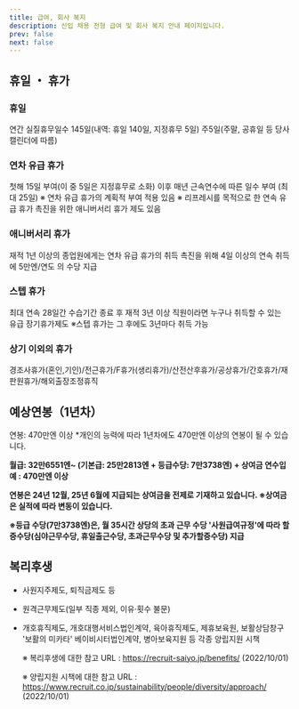 ```yaml
---
title: 급여, 회사 복지
description: 신입 채용 전형 급여 및 회사 복지 안내 페이지입니다.
prev: false
next: false
---
```



<YouTube
  id="_jALOWIfYpI"
  title="[리크루트 신졸채용] 컨셉 무비 『PLAY RECRUIT, PLAY OPPORTUNITIES.』"
  posterQuality="max"
/>

## 휴일 ・ 휴가

### 휴일

연간 실질휴무일수 145일(내역: 휴일 140일, 지정휴무 5일)
주5일(주말, 공휴일 등 당사 캘린더에 따름)

### 연차 유급 휴가

첫해 15일 부여(이 중 5일은 지정휴무로 소화)
이후 매년 근속연수에 따른 일수 부여 (최대 25일)
※ 연차 유급 휴가의 계획적 부여 적용 있음
※ 리프레시를 목적으로 한 연속 유급 휴가 촉진을 위한 애니버서리 휴가 제도 있음

### 애니버서리 휴가

재적 1년 이상의 종업원에게는 연차 유급 휴가의 취득 촉진을 위해 4일 이상의 연속 취득에 5만엔/연도 의 수당 지급

### 스텝 휴가

최대 연속 28일간 수습기간 종료 후 재적 3년 이상 직원이라면 누구나 취득할 수 있는 유급 장기휴가제도
※스텝 휴가는 그 후에도 3년마다 취득 가능

### 상기 이외의 휴가

경조사휴가(혼인,기인)/전근휴가/F휴가(생리휴가)/산전산후휴가/공상휴가/간호휴가/재판원휴가/해외출장조정휴직

## 예상연봉（1년차）

연봉: 470만엔 이상 \*개인의 능력에 따라 1년차에도 470만엔 이상의 연봉이 될 수 있습니다.

**월급: 32만6551엔~ (기본급: 25만2813엔 + 등급수당: 7만3738엔) + 상여금
연수입 예 : 470만엔 이상**

**연봉은 24년 12월, 25년 6월에 지급되는 상여금을 전제로 기재하고 있습니다.
※상여금은 실적에 따라 변동이 있습니다.**

**※등급 수당(7만3738엔)은, 월 35시간 상당의 초과 근무 수당
'사원급여규정'에 따라 할증수당(심야근무수당, 휴일출근수당, 초과근무수당 및 추가할증수당) 지급**

## 복리후생

- 사원지주제도, 퇴직금제도 등
- 원격근무제도(일부 직종 제외, 이유·횟수 불문)
- 개호휴직제도, 개호대행서비스법인계약, 육아휴직제도, 제휴보육원, 보활상담창구 '보활의 미카타' 베이비시터법인계약, 병아보육지원 등 각종 양립지원 시책

  ※ 복리후생에 대한 참고 URL : https://recruit-saiyo.jp/benefits/ (2022/10/01)

  ※ 양립지원 시책에 대한 참고 URL : https://www.recruit.co.jp/sustainability/people/diversity/approach/ (2022/10/01)
